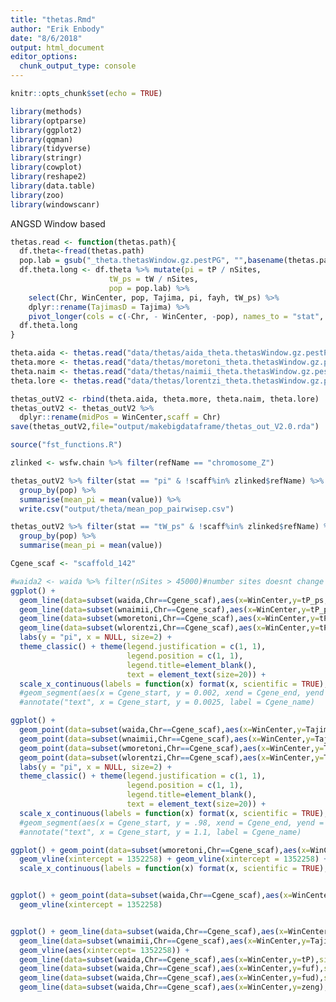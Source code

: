 ```yaml
---
title: "thetas.Rmd"
author: "Erik Enbody"
date: "8/6/2018"
output: html_document
editor_options: 
  chunk_output_type: console
---
```


```r
knitr::opts_chunk$set(echo = TRUE)
```

```r
library(methods)
library(optparse)
library(ggplot2)
library(qqman)
library(tidyverse)
library(stringr)
library(cowplot)
library(reshape2)
library(data.table)
library(zoo)
library(windowscanr)
```

ANGSD Window based

```r

thetas.read <- function(thetas.path){
  df.theta<-fread(thetas.path)
  pop.lab = gsub("_theta.thetasWindow.gz.pestPG", "",basename(thetas.path))
  df.theta.long <- df.theta %>% mutate(pi = tP / nSites,
                      tW_ps = tW / nSites,
                      pop = pop.lab) %>% 
    select(Chr, WinCenter, pop, Tajima, pi, fayh, tW_ps) %>% 
    dplyr::rename(TajimasD = Tajima) %>% 
    pivot_longer(cols = c(-Chr, - WinCenter, -pop), names_to = "stat", values_to = "value")
  df.theta.long
}

theta.aida <- thetas.read("data/thetas/aida_theta.thetasWindow.gz.pestPG")
theta.more <- thetas.read("data/thetas/moretoni_theta.thetasWindow.gz.pestPG")
theta.naim <- thetas.read("data/thetas/naimii_theta.thetasWindow.gz.pestPG")
theta.lore <- thetas.read("data/thetas/lorentzi_theta.thetasWindow.gz.pestPG")

thetas_outV2 <- rbind(theta.aida, theta.more, theta.naim, theta.lore)
thetas_outV2 <- thetas_outV2 %>% 
  dplyr::rename(midPos = WinCenter,scaff = Chr)
save(thetas_outV2,file="output/makebigdataframe/thetas_out_V2.0.rda")

```

```r
source("fst_functions.R")

zlinked <- wsfw.chain %>% filter(refName == "chromosome_Z")

thetas_outV2 %>% filter(stat == "pi" & !scaff%in% zlinked$refName) %>% 
  group_by(pop) %>% 
  summarise(mean_pi = mean(value)) %>% 
  write.csv("output/theta/mean_pop_pairwisep.csv")

thetas_outV2 %>% filter(stat == "tW_ps" & !scaff%in% zlinked$refName) %>% 
  group_by(pop) %>% 
  summarise(mean_pi = mean(value))

```

```r

Cgene_scaf <- "scaffold_142"

#waida2 <- waida %>% filter(nSites > 45000)#number sites doesnt change much
ggplot() + 
  geom_line(data=subset(waida,Chr==Cgene_scaf),aes(x=WinCenter,y=tP_ps,colour="aida"),size=1.5) +
  geom_line(data=subset(wnaimii,Chr==Cgene_scaf),aes(x=WinCenter,y=tP_ps,colour="naimii"),size=1.5) +
  geom_line(data=subset(wmoretoni,Chr==Cgene_scaf),aes(x=WinCenter,y=tP_ps,colour="moretoni"),size=1.5) +
  geom_line(data=subset(wlorentzi,Chr==Cgene_scaf),aes(x=WinCenter,y=tP_ps,colour="lorentzi"),size=1.5) +
  labs(y = "pi", x = NULL, size=2) +
  theme_classic() + theme(legend.justification = c(1, 1),
                          legend.position = c(1, 1),
                          legend.title=element_blank(),
                          text = element_text(size=20)) + 
  scale_x_continuous(labels = function(x) format(x, scientific = TRUE),limits=c(1200000,1500000)) #+
  #geom_segment(aes(x = Cgene_start, y = 0.002, xend = Cgene_end, yend = 0.002)) +
  #annotate("text", x = Cgene_start, y = 0.0025, label = Cgene_name)
```

```r

ggplot() + 
  geom_point(data=subset(waida,Chr==Cgene_scaf),aes(x=WinCenter,y=Tajima,colour="aida"),size=1.5) +
  geom_point(data=subset(wnaimii,Chr==Cgene_scaf),aes(x=WinCenter,y=Tajima,colour="naimii"),size=1.5) +
  geom_point(data=subset(wmoretoni,Chr==Cgene_scaf),aes(x=WinCenter,y=Tajima,colour="moretoni"),size=1.5) +
  geom_point(data=subset(wlorentzi,Chr==Cgene_scaf),aes(x=WinCenter,y=Tajima,colour="lorentzi"),size=1.5) +
  labs(y = "pi", x = NULL, size=2) +
  theme_classic() + theme(legend.justification = c(1, 1),
                          legend.position = c(1, 1),
                          legend.title=element_blank(),
                          text = element_text(size=20)) + 
  scale_x_continuous(labels = function(x) format(x, scientific = TRUE),limits=c(1000000,1500000)) #+
  #geom_segment(aes(x = Cgene_start, y = .98, xend = Cgene_end, yend = .98)) +
  #annotate("text", x = Cgene_start, y = 1.1, label = Cgene_name)
```

```r

ggplot() + geom_point(data=subset(wmoretoni,Chr==Cgene_scaf),aes(x=WinCenter,y=fayh),size=1.5, color = "blue") +
  geom_vline(xintercept = 1352258) + geom_vline(xintercept = 1352258) +
  scale_x_continuous(labels = function(x) format(x, scientific = TRUE),limits=c(1200000,1500000))


ggplot() + geom_point(data=subset(waida,Chr==Cgene_scaf),aes(x=WinCenter,y=Tajima),size=1.5, color = "blue") +
  geom_vline(xintercept = 1352258)


ggplot() + geom_line(data=subset(waida,Chr==Cgene_scaf),aes(x=WinCenter,y=Tajima),size=1.5, color = "purple") +
  geom_line(data=subset(wnaimii,Chr==Cgene_scaf),aes(x=WinCenter,y=Tajima),size=1.5, color = "purple") +
  geom_vline(aes(xintercept= 1352258)) +
  geom_line(data=subset(waida,Chr==Cgene_scaf),aes(x=WinCenter,y=tP),size=1.5, color = "red")  #+
  geom_line(data=subset(waida,Chr==Cgene_scaf),aes(x=WinCenter,y=fuf),size=1.5, color = "green")  +
  geom_line(data=subset(waida,Chr==Cgene_scaf),aes(x=WinCenter,y=fud),size=1.5, color = "purple") +
  geom_line(data=subset(waida,Chr==Cgene_scaf),aes(x=WinCenter,y=zeng),size=1.5, color = "orange") 



```
